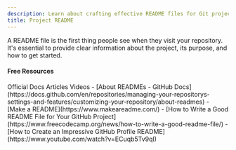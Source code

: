 ```yaml
---
description: Learn about crafting effective README files for Git projects
title: Project README
---
```


A README file is the first thing people see when they visit your repository. It's essential to provide clear information about the project, its purpose, and how to get started.

#### Free Resources

<Tabs defaultValue="article">
<TabsList>
<TabsTrigger value="official">Official Docs</TabsTrigger>
<TabsTrigger value="article">Articles</TabsTrigger>
<TabsTrigger value="video">Videos</TabsTrigger>
</TabsList>

<TabsContent value="official">
- [About READMEs - GitHub Docs](https://docs.github.com/en/repositories/managing-your-repositorys-settings-and-features/customizing-your-repository/about-readmes)
</TabsContent>
<TabsContent value="article">
- [Make a README](https://www.makeareadme.com/)
- [How to Write a Good README File for Your GitHub Project](https://www.freecodecamp.org/news/how-to-write-a-good-readme-file/)
</TabsContent>
<TabsContent value="video">
- [How to Create an Impressive GitHub Profile README](https://www.youtube.com/watch?v=ECuqb5Tv9qI)
</TabsContent>
</Tabs>
